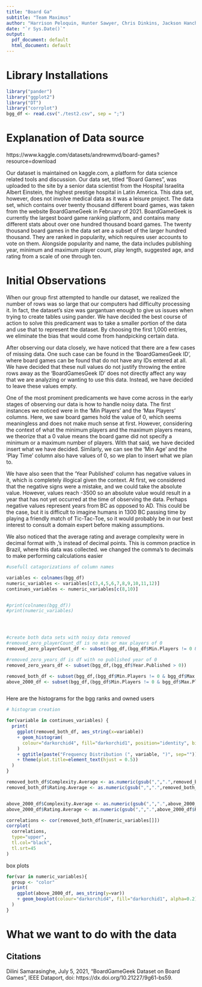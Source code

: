 ```yaml
---
title: "Board Ga"
subtitle: "Team Maximus"
author: "Harrison Peloquin, Hunter Sawyer, Chris Dinkins, Jackson Hanchek"
date: "`r Sys.Date()`"
output:
  pdf_document: default
  html_document: default
---
```


# Library Installations  

```r
library("pander")
library("ggplot2")
library("DT")
library("corrplot")
bgg_df <- read.csv("./test2.csv", sep = ";")
```


# Explanation of Data source  


https://www.kaggle.com/datasets/andrewmvd/board-games?resource=download 

Our dataset is maintained on kaggle.com, a platform for data science related tools and discussion. Our data set, titled “Board Games”, was   uploaded to the site by a senior data scientist from the Hospital Israelita Albert Einstein, the highest prestige hospital in Latin America. This data set, however, does not involve medical data as it was a leisure project. The data set, which contains over twenty thousand different board games, was taken from the website BoardGameGeek in February of 2021. BoardGameGeek is currently the largest board game ranking platform, and contains many different stats about over one hundred thousand board games. The twenty thousand board games in the data set are a subset of the larger hundred thousand. They are ranked in popularity, which requires user accounts to vote on them. Alongside popularity and name, the data includes publishing year, minimum and maximum player count, play length, suggested age, and rating from a scale of one through ten.



# Initial Observations



When our group first attempted to handle our dataset, we realized the number of rows was so large that our computers had difficulty processing it. In fact, the dataset's size was gargantuan enough to give us issues when trying to create tables using pander. We have decided the best course of action to solve this predicament was to take a smaller portion of the data and use that to represent the dataset. By choosing the first 1,000 entries, we eliminate the bias that would come from handpicking certain data.  
  
After observing our data closely, we have noticed that there are a few cases of missing data. One such case can be found in the 'BoardGamesGeek ID', where board games can be found that do not have any IDs entered at all. We have decided that these null values do not justify throwing the entire rows away as the 'BoardGamesGeek ID' does not directly affect any way that we are analyzing or wanting to use this data. Instead, we have decided to leave these values empty.  
  
  
One of the most prominent predicaments we have come across in the early stages of observing our data is how to handle noisy data. The first instances we noticed were in the 'Min Players' and the 'Max Players' columns. Here, we saw board games hold the value of 0, which seems meaningless and does not make much sense at first. However, considering the context of what the minimum players and the maximum players means, we theorize that a 0 value means the board game did not specify a minimum or a maximum number of players. With that said, we have decided insert what we have decided. Similarly, we can see the 'Min Age' and the 'Play Time' column also have values of 0, so we plan to insert what we plan to.   
  
We have also seen that the 'Year Published' column has negative values in it, which is completely illogical given the context. At first, we considered that the negative signs were a mistake, and we could take the absolute value. However, values reach -3500 so an absolute value would result in a year that has not yet occurred at the time of observing the data. Perhaps negative values represent years from BC as opposed to AD. This could be the case, but it is difficult to imagine humans in 1300 BC passing time by playing a friendly match of Tic-Tac-Toe, so it would probably be in our best interest to consult a domain expert before making assumptions.  
  
We also noticed that the average rating and average complexity were in decimal format with ,'s instead of decimal points. This is common practice in Brazil, where this data was collected. we changed the comma's to decimals to make performing calculations easier

```r

#usefull catagorizations of column names

variables <- colnames(bgg_df)
numeric_variables <- variables[c(3,4,5,6,7,8,9,10,11,12)]
continues_variables <- numeric_variables[c(8,10)]


#print(colnames(bgg_df))
#print(numeric_variables)




#create both data sets with noisy data removed
#removed_zero_playerCount_df is no min or max players of 0
removed_zero_playerCount_df <- subset(bgg_df,(bgg_df$Min.Players != 0 & bgg_df$Max.Players != 0))

#removed_zero_years_df is df with no published year of 0
removed_zero_years_df <- subset(bgg_df,(bgg_df$Year.Published > 0))

removed_both_df <- subset(bgg_df,(bgg_df$Min.Players != 0 & bgg_df$Max.Players != 0 & bgg_df$Year.Published > 0))
above_2000_df <- subset(bgg_df,(bgg_df$Min.Players != 0 & bgg_df$Max.Players != 0 & bgg_df$Year.Published > 1990))



```


Here are the histograms for the bgg ranks and owned users

```r

# histogram creation

for(variable in continues_variables) {
  print(
    ggplot(removed_both_df, aes_string(x=variable))
    + geom_histogram(
      colour="darkorchid4", fill="darkorchid1", position="identity", bins=10, alpha=0.2
    )
    + ggtitle(paste("Frequency Distribution (", variable, ")", sep=""))
    + theme(plot.title=element_text(hjust = 0.5))
  )
}


```



```r

removed_both_df$Complexity.Average <- as.numeric(gsub(",",".",removed_both_df$Complexity.Average))
removed_both_df$Rating.Average <- as.numeric(gsub(",",".",removed_both_df$Rating.Average))


above_2000_df$Complexity.Average <- as.numeric(gsub(",",".",above_2000_df$Complexity.Average))
above_2000_df$Rating.Average <- as.numeric(gsub(",",".",above_2000_df$Rating.Average))


```





```r
correlations <- cor(removed_both_df[numeric_variables[]])
corrplot(
  correlations,
  type="upper",
  tl.col="black",
  tl.srt=45
)

```


box plots
```r
for(var in numeric_variables){
  group <- "color"
  print(
    ggplot(above_2000_df, aes_string(y=var))
    + geom_boxplot(colour="darkorchid4", fill="darkorchid1", alpha=0.2)
  )
}
```
# What we want to do with the data  





## Citations

  Dilini Samarasinghe, July 5, 2021, "BoardGameGeek Dataset on Board Games", IEEE Dataport, doi: https://dx.doi.org/10.21227/9g61-bs59.